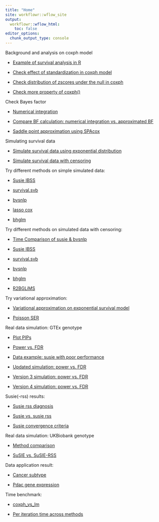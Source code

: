 ```yaml
---
title: "Home"
site: workflowr::wflow_site
output:
  workflowr::wflow_html:
    toc: false
editor_options:
  chunk_output_type: console
---
```


Background and analysis on coxph model

+ [Example of survival analysis in R](survival_example.html)

+ [Check effect of standardization in coxph model](check_coxph_fit.html)

+ [Check distribution of zscores under the null in coxph](null_model_zscore.html)

+ [Check more property of coxph()](coxph_fit.html)

Check Bayes factor

+ [Numerical integration](numerical_integration.html)

+ [Compare BF calculation: numerical integration vs. approximated BF](bf_diff.html)

+ [Saddle point approximation using SPAcox](SPAcox.html)


Simulating survival data

+ [Simulate survival data using exponential distribution](sim_survival.html)

+ [Simulate survival data with censoring](sim_survival_with_censoring.html)


Try different methods on simple simulated data:

+ [Susie IBSS](run_ser_simple_dat.html)

+ [survival.svb](survival.svb.html)

+ [bvsnlp](bvsnlp.html)

+ [lasso cox](cox_lasso.html)

+ [bhglm](bhglm.html)


Try different methods on simulated data with censoring:

+ [Time Comparison of susie & bvsnlp](time_comparison.html)

+ [Susie IBSS](ser_censoring_dat.html)

+ [survival.svb](survival.svb_censoring.html)

+ [bvsnlp](bvsnlp_censoring.html)

+ [bhglm](bhglm_censoring.html)

+ [R2BGLiMS](R2BGLiMS.html)


Try variational approximation:

+ [Variational approximation on exponential survival model](vi_exponential.html)

+ [Poisson SER](poisson_ser.html)

Real data simulation: GTEx genotype

+ [Plot PIPs](compare_pip.html)

+ [Power vs. FDR](compare_power_fdr.html)

+ [Data example: susie with poor performance](susie_poor_performance_example.html)

+ [Updated simulation: power vs. FDR](power_fdr2.html)

+ [Version 3 simulation: power vs. FDR](dsc_sim3.html)

+ [Version 4 simulation: power vs. FDR](dsc_sim4.html)

Susie(-rss) results:

+ [Susie rss diagnosis](susierss_failure.html)

+ [Susie vs. susie rss](survival_susierss.html)

+ [Susie convergence criteria](susie.convergence.html)

Real data simulation: UKBiobank genotype

+ [Method comparison](compare_method_large_sample.html)

+ [SuSIE vs. SuSIE-RSS](susierss_large_sample.html)



Data application result:

+ [Cancer subtype](cancer_subtype.html)

+ [Pdac gene expression](pdac_gene_expr.html)

Time benchmark:

+ [coxph_vs_lm](coxph_vs_lm.html)

+ [Per iteration time across methods](time_per_iter.html)

